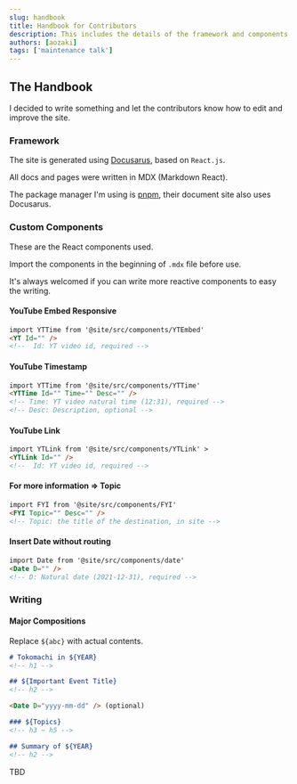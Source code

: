 ```yaml
---
slug: handbook
title: Handbook for Contributors
description: This includes the details of the framework and components used.
authors: [aozaki]
tags: ['maintenance talk']
---
```


## The Handbook

I decided to write something and let the contributors know how to edit and improve the site.

### Framework

The site is generated using [Docusarus](https://docusaurus.io/), based on `React.js`.

All docs and pages were written in MDX (Markdown React).

The package manager I'm using is [pnpm](https://pnpm.io/), their document site also uses Docusarus.

### Custom Components

These are the React components used.

Import the components in the beginning of `.mdx` file before use.

It's always welcomed if you can write more reactive components to easy the writing.

#### YouTube Embed Responsive

```html
import YTTime from '@site/src/components/YTEmbed'
<YT Id="" />
<!--  Id: YT video id, required -->
```

#### YouTube Timestamp

```html
import YTTime from '@site/src/components/YTTime'
<YTTime Id="" Time="" Desc="" />
<!-- Time: YT video natural time (12:31), required -->
<!-- Desc: Description, optional -->
```

#### YouTube Link

```html
import YTLink from '@site/src/components/YTLink' >
<YTLink Id="" />
<!--  Id: YT video id, required -->
```

#### For more information => Topic

```html
import FYI from '@site/src/components/FYI'
<FYI Topic="" Desc="" />
<!-- Topic: the title of the destination, in site -->
```

#### Insert Date without routing

```html
import Date from '@site/src/components/date'
<Date D="" />
<!-- D: Natural date (2021-12-31), required -->
```

### Writing

#### Major Compositions

Replace `${abc}` with actual contents.

<!-- prettier-ignore -->
```md
# Tokomachi in ${YEAR}
<!-- h1 -->

## ${Important Event Title}
<!-- h2 -->

<Date D="yyyy-mm-dd" /> (optional)

### ${Topics}
<!-- h3 ~ h5 -->

## Summary of ${YEAR}
<!-- h2 -->
```

TBD
